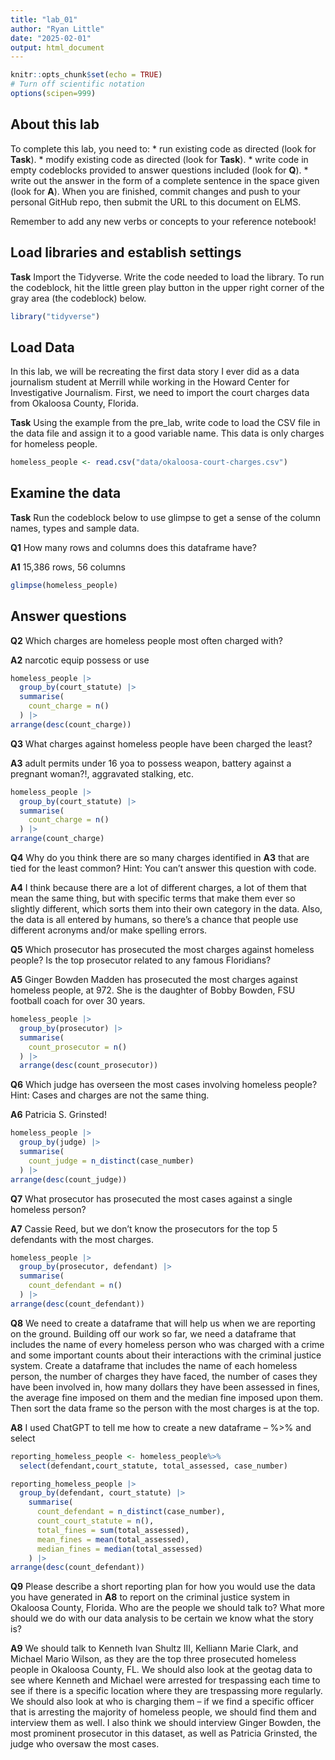 ```yaml
---
title: "lab_01"
author: "Ryan Little"
date: "2025-02-01"
output: html_document
---
```


```r
knitr::opts_chunk$set(echo = TRUE)
# Turn off scientific notation
options(scipen=999)
```

## About this lab

To complete this lab, you need to: \* run existing code as directed (look for **Task**). \* modify existing code as directed (look for **Task**). \* write code in empty codeblocks provided to answer questions included (look for **Q**). \* write out the answer in the form of a complete sentence in the space given (look for **A**). When you are finished, commit changes and push to your personal GitHub repo, then submit the URL to this document on ELMS.

Remember to add any new verbs or concepts to your reference notebook!

## Load libraries and establish settings

**Task** Import the Tidyverse. Write the code needed to load the library. To run the codeblock, hit the little green play button in the upper right corner of the gray area (the codeblock) below.

```r
library("tidyverse")
```

## Load Data

In this lab, we will be recreating the first data story I ever did as a data journalism student at Merrill while working in the Howard Center for Investigative Journalism. First, we need to import the court charges data from Okaloosa County, Florida.

**Task** Using the example from the pre_lab, write code to load the CSV file in the data file and assign it to a good variable name. This data is only charges for homeless people.

```r
homeless_people <- read.csv("data/okaloosa-court-charges.csv")
```

## Examine the data

**Task** Run the codeblock below to use glimpse to get a sense of the column names, types and sample data.

**Q1** How many rows and columns does this dataframe have?

**A1** 15,386 rows, 56 columns

```r
glimpse(homeless_people)
```

## Answer questions

**Q2** Which charges are homeless people most often charged with?

**A2** narcotic equip possess or use

```r
homeless_people |>
  group_by(court_statute) |>
  summarise(
    count_charge = n()
  ) |>
arrange(desc(count_charge))
```

**Q3** What charges against homeless people have been charged the least?

**A3** adult permits under 16 yoa to possess weapon, battery against a pregnant woman?!, aggravated stalking, etc.

```r
homeless_people |>
  group_by(court_statute) |>
  summarise(
    count_charge = n()
  ) |>
arrange(count_charge)
```

**Q4** Why do you think there are so many charges identified in **A3** that are tied for the least common? Hint: You can't answer this question with code.

**A4** I think because there are a lot of different charges, a lot of them that mean the same thing, but with specific terms that make them ever so slightly different, which sorts them into their own category in the data. Also, the data is all entered by humans, so there's a chance that people use different acronyms and/or make spelling errors.

**Q5** Which prosecutor has prosecuted the most charges against homeless people? Is the top prosecutor related to any famous Floridians?

**A5** Ginger Bowden Madden has prosecuted the most charges against homeless people, at 972. She is the daughter of Bobby Bowden, FSU football coach for over 30 years.

```r
homeless_people |>
  group_by(prosecutor) |>
  summarise(
    count_prosecutor = n()
  ) |>
  arrange(desc(count_prosecutor))
```


**Q6** Which judge has overseen the most cases involving homeless people? Hint: Cases and charges are not the same thing.

**A6** Patricia S. Grinsted!

```r
homeless_people |>
  group_by(judge) |>
  summarise(
    count_judge = n_distinct(case_number)
  ) |>
arrange(desc(count_judge))
```

**Q7** What prosecutor has prosecuted the most cases against a single homeless person?

**A7** Cassie Reed, but we don't know the prosecutors for the top 5 defendants with the most charges. 

```r
homeless_people |>
  group_by(prosecutor, defendant) |>
  summarise(
    count_defendant = n()
  ) |>
arrange(desc(count_defendant))
```

**Q8** We need to create a dataframe that will help us when we are reporting on the ground. Building off our work so far, we need a dataframe that includes the name of every homeless person who was charged with a crime and some important counts about their interactions with the criminal justice system. Create a dataframe that includes the name of each homeless person, the number of charges they have faced, the number of cases they have been involved in, how many dollars they have been assessed in fines, the average fine imposed on them and the median fine imposed upon them. Then sort the data frame so the person with the most charges is at the top. 

**A8** I used ChatGPT to tell me how to create a new dataframe -- %>% and select

```r
reporting_homeless_people <- homeless_people%>%
  select(defendant,court_statute, total_assessed, case_number)
```

```r
reporting_homeless_people |>
  group_by(defendant, court_statute) |>
    summarise(
      count_defendant = n_distinct(case_number),
      count_court_statute = n(),
      total_fines = sum(total_assessed),
      mean_fines = mean(total_assessed),
      median_fines = median(total_assessed)
    ) |>
arrange(desc(count_defendant))

```

**Q9** Please describe a short reporting plan for how you would use the data you have generated in **A8** to report on the criminal justice system in Okaloosa County, Florida. Who are the people we should talk to? What more should we do with our data analysis to be certain we know what the story is?

**A9** We should talk to Kenneth Ivan Shultz III, Kelliann Marie Clark, and Michael Mario Wilson, as they are the top three prosecuted homeless people in Okaloosa County, FL. We should also look at the geotag data to see where Kenneth and Michael were arrested for trespassing each time to see if there is a specific location where they are trespassing more regularly. We should also look at who is charging them -- if we find a specific officer that is arresting the majority of homeless people, we should find them and interview them as well. I also think we should interview Ginger Bowden, the most prominent prosecutor in this dataset, as well as Patricia Grinsted, the judge who oversaw the most cases. 
